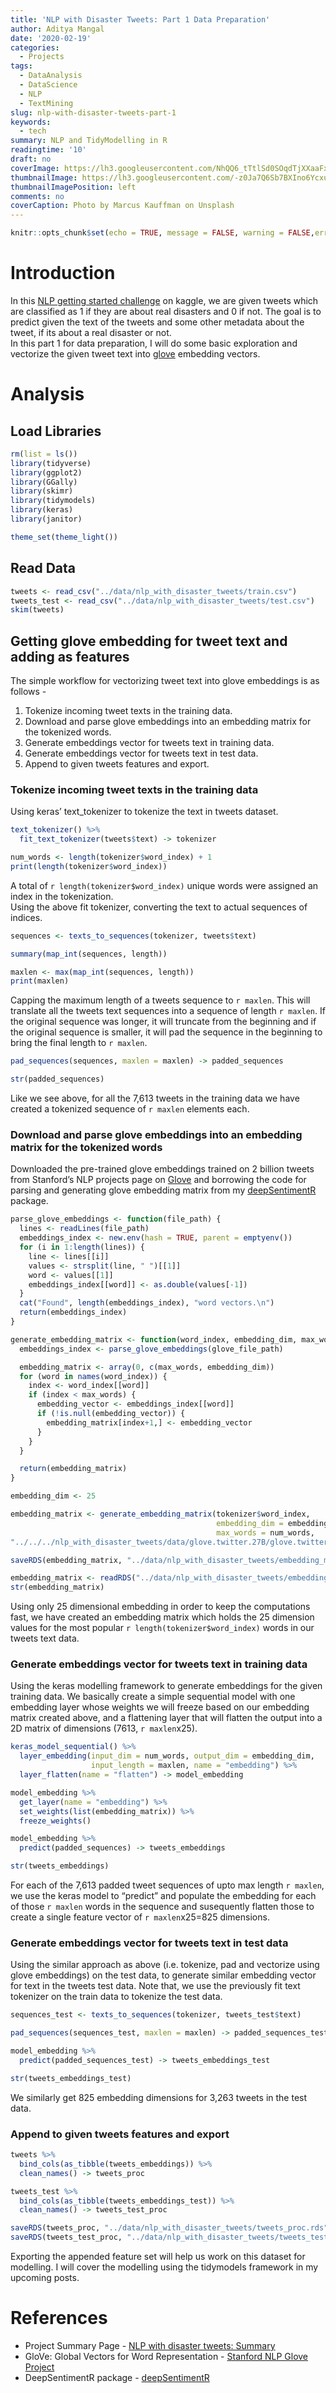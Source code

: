 ```yaml
---
title: 'NLP with Disaster Tweets: Part 1 Data Preparation'
author: Aditya Mangal
date: '2020-02-19'
categories:
  - Projects
tags:
  - DataAnalysis
  - DataScience
  - NLP
  - TextMining
slug: nlp-with-disaster-tweets-part-1
keywords:
  - tech
summary: NLP and TidyModelling in R
readingtime: '10'
draft: no
coverImage: https://lh3.googleusercontent.com/NhQQ6_tTtlSd0SOqdTjXXaaFxEC186pYF68dyx8BJcdeqWUns0kas6nKS7jNUjTorlWCOvYDSXvgTbJSMgHLvc-ViHQkvKe_cGiU4gMP92vb1QSO98BlROygzqVBRO_2pnbPPS3coQVCdbAGJP3PQi0J4hExUkwsxCyPZ7RSOu9kOsIFJ7i7Pi68Ewg8yzEUw7zSb5JyYoDRkunuYedzzrPvS1Z2LWx-T-bVnkedbv72e3fjIfHHpwDf2LM4Tz_orR0lSjyrLt29k8YP2vbGoqRJhOurgj8UxWRC8J1BmDZxaG4fMzF5VfY2QToUTEFUryIzihBzb82z9IBQB7KiBuoKZBvrM03uHBwi_ePO7lt138P5DSufFH3xANhUrY8UPbMIcEKOKaxNXGUhdZG1EDykY6KW5ufjuAgEFoOKUSVp_kHyHmk_qJonukh5zRL07tUhRyXwYNXoP1ixHX-bN8K4yLLobU-Q2kAlrXD89OzMySyD6sm8gu6LcrzwthgEWLwTgRgcpvx0hPncV477w6mZnu1yd8xi8EAE3IVVhWAlQF2oUphPtcWjOBfK-aIocc62MSEFfCPb6DLSBpCWCkFFxydl0KSrbvboXBVX-AM7eVyAnFV3SfSfdQMxtKuLtWbAINTcPhoN05LhQxiOOJtc4KCJFbUOWO29U-rjrunXEbRXPhki1DUCy_KX5phRnwO3hniDAwqubCEZkKU3s6T0yCVT4WARB7E5RcmoVPdLWSRK=w2372-h1832-no
thumbnailImage: https://lh3.googleusercontent.com/-z0Ja7Q6Sb7BXIno6Ycxun1BRzcJ_en9A9EulOKiXX8QAAx_UWYtH8y04Vqu9-YZF9G1zROwyLXxH77yvOKGqlfcCJPpC5S6_0wAEVc7mNLOCq0bmj2r0iE20NP0P_2jvxfZ3TtHAQHvagPsTbe7lbVxhy3-6yEdsAMn4idYDkIbxtgMj5Elo9SeO991NyEDNyj6a31SVlt1U22HnrFhmJMtYvilT30ZCXq3zaC5y7PKMjb1bA605bTRhc0AiDPCUtD8u2AjyrJ0CwaDQ7dzvW-UpeGx-BoJZvveJIPITw7HiofhcCcYoM69W0CDCwDf106GgH8KDRvlnOdlc9AHgqKdwJ38E1Pbxu9enMofV6WsIdx9-a-P0V8UVltiEKu-Iqq0pfnvEVznP3sQlQw6WV1jG2tWrs78xXM4U4Bu2SqOAjQc8rVJaTVh5uOJfon8zxSJ1opZSnzif364UXlZJpsXxouufy6TDEDUxe5c-jI8wEWPNLEy2JeFwjP9FXxm3EnSbRvIUnjtALh2T-ma0Xyd8d7EJQrsE2vziIAK-ZVY6A6qnv9bptefReAq9p5jmBRABp7wFm8NSuPIXdyYneDch1M4V1SSjf4oz7oaP_AuHMuaAKViG65uuw6QoLCNoDsR4Ifq8g4ADUZxp0naty2ElqCkS0Lj3vND0ZcuUMaMUiqUygAcmmInaZMaCqQa-KWRDwgvxL-NCgV1UzXtE81F8nxhcFW481Bjt7fSDQWz8LNm=w750-h579-no
thumbnailImagePosition: left
comments: no
coverCaption: Photo by Marcus Kauffman on Unsplash
---
```


```r
knitr::opts_chunk$set(echo = TRUE, message = FALSE, warning = FALSE,error = FALSE)
```

# Introduction

In this [NLP getting started challenge](https://www.kaggle.com/c/nlp-getting-started){target="_blank"} on kaggle, we are given tweets which are classified as 1 if they are about real disasters and 0 if not. The goal is to predict given the text of the tweets and some other metadata about the tweet, if its about a real disaster or not.   
In this part 1 for data preparation, I will do some basic exploration and vectorize the given tweet text into [glove](https://nlp.stanford.edu/projects/glove/){target="_blank"} embedding vectors. 

# Analysis

## Load Libraries

```r
rm(list = ls())
library(tidyverse)
library(ggplot2)
library(GGally)
library(skimr)
library(tidymodels)
library(keras)
library(janitor)

theme_set(theme_light())
```

## Read Data

```r
tweets <- read_csv("../data/nlp_with_disaster_tweets/train.csv")
tweets_test <- read_csv("../data/nlp_with_disaster_tweets/test.csv")
skim(tweets)
```


## Getting glove embedding for tweet text and adding as features

The simple workflow for vectorizing tweet text into glove embeddings is as follows -     
 
 1. Tokenize incoming tweet texts in the training data.  
 2. Download and parse glove embeddings into an embedding matrix for the tokenized words.  
 3. Generate embeddings vector for tweets text in training data.  
 4. Generate embeddings vector for tweets text in test data.   
 5. Append to given tweets features and export.  

### Tokenize incoming tweet texts in the training data

Using keras' text_tokenizer to tokenize the text in tweets dataset. 

```r
text_tokenizer() %>% 
  fit_text_tokenizer(tweets$text) -> tokenizer

num_words <- length(tokenizer$word_index) + 1
print(length(tokenizer$word_index))
```

A total of `r length(tokenizer$word_index)` unique words were assigned an index in the tokenization.   
Using the above fit tokenizer, converting the text to actual sequences of indices.

```r
sequences <- texts_to_sequences(tokenizer, tweets$text)

summary(map_int(sequences, length))

maxlen <- max(map_int(sequences, length))
print(maxlen)
```

Capping the maximum length of a tweets sequence to `r maxlen`. This will translate all the tweets text sequences into a sequence of length `r maxlen`. If the original sequence was longer, it will truncate from the beginning and if the original sequence is smaller, it will pad the sequence in the beginning to bring the final length to `r maxlen`. 

```r
pad_sequences(sequences, maxlen = maxlen) -> padded_sequences

str(padded_sequences)
```

Like we see above, for all the 7,613 tweets in the training data we have created a tokenized sequence of `r maxlen` elements each. 

### Download and parse glove embeddings into an embedding matrix for the tokenized words

Downloaded the pre-trained glove embeddings trained on 2 billion tweets from Stanford's NLP projects page on [Glove](https://nlp.stanford.edu/projects/glove/) and borrowing the code for parsing and generating glove embedding matrix from my [deepSentimentR](https://adityamangal410.github.io/deepSentimentR/reference/index.html) package.

```r
parse_glove_embeddings <- function(file_path) {
  lines <- readLines(file_path)
  embeddings_index <- new.env(hash = TRUE, parent = emptyenv())
  for (i in 1:length(lines)) {
    line <- lines[[i]]
    values <- strsplit(line, " ")[[1]]
    word <- values[[1]]
    embeddings_index[[word]] <- as.double(values[-1])
  }
  cat("Found", length(embeddings_index), "word vectors.\n")
  return(embeddings_index)
}

generate_embedding_matrix <- function(word_index, embedding_dim, max_words, glove_file_path) {
  embeddings_index <- parse_glove_embeddings(glove_file_path)

  embedding_matrix <- array(0, c(max_words, embedding_dim))
  for (word in names(word_index)) {
    index <- word_index[[word]]
    if (index < max_words) {
      embedding_vector <- embeddings_index[[word]]
      if (!is.null(embedding_vector)) {
        embedding_matrix[index+1,] <- embedding_vector
      }
    }
  }

  return(embedding_matrix)
}
```

```r
embedding_dim <- 25
```

```r
embedding_matrix <- generate_embedding_matrix(tokenizer$word_index, 
                                              embedding_dim = embedding_dim, 
                                              max_words = num_words,
"../../../nlp_with_disaster_tweets/data/glove.twitter.27B/glove.twitter.27B.25d.txt")

saveRDS(embedding_matrix, "../data/nlp_with_disaster_tweets/embedding_matrix_25d.rds")
```

```r
embedding_matrix <- readRDS("../data/nlp_with_disaster_tweets/embedding_matrix_25d.rds")
str(embedding_matrix)
```

Using only 25 dimensional embedding in order to keep the computations fast, we have created an embedding matrix which holds the 25 dimension values for the most popular `r length(tokenizer$word_index)` words in our tweets text data. 

### Generate embeddings vector for tweets text in training data

Using the keras modelling framework to generate embeddings for the given training data. We basically create a simple sequential model with one embedding layer whose weights we will freeze based on our embedding matrix created above, and a flattening layer that will flatten the output into a 2D matrix of dimensions (7613, `r maxlen`x25).

```r
keras_model_sequential() %>% 
  layer_embedding(input_dim = num_words, output_dim = embedding_dim, 
                  input_length = maxlen, name = "embedding") %>% 
  layer_flatten(name = "flatten") -> model_embedding

model_embedding %>% 
  get_layer(name = "embedding") %>% 
  set_weights(list(embedding_matrix)) %>% 
  freeze_weights()

model_embedding %>% 
  predict(padded_sequences) -> tweets_embeddings

str(tweets_embeddings)
```

For each of the 7,613 padded tweet sequences of upto max length `r maxlen`, we use the keras model to "predict" and populate the embedding for each of those `r maxlen` words in the sequence and susequently flatten those to create a single feature vector of `r maxlen`x25=825 dimensions.

### Generate embeddings vector for tweets text in test data

Using the similar approach as above (i.e. tokenize, pad and vectorize using glove embeddings) on the test data, to generate similar embedding vector for text in the tweets test data. Note that, we use the previously fit text tokenizer on the train data to tokenize the test data.

```r
sequences_test <- texts_to_sequences(tokenizer, tweets_test$text)
```


```r
pad_sequences(sequences_test, maxlen = maxlen) -> padded_sequences_test

model_embedding %>% 
  predict(padded_sequences_test) -> tweets_embeddings_test

str(tweets_embeddings_test)
```

We similarly get 825 embedding dimensions for 3,263 tweets in the test data. 

### Append to given tweets features and export

```r
tweets %>% 
  bind_cols(as_tibble(tweets_embeddings)) %>% 
  clean_names() -> tweets_proc

tweets_test %>% 
  bind_cols(as_tibble(tweets_embeddings_test)) %>% 
  clean_names() -> tweets_test_proc
```

```r
saveRDS(tweets_proc, "../data/nlp_with_disaster_tweets/tweets_proc.rds")
saveRDS(tweets_test_proc, "../data/nlp_with_disaster_tweets/tweets_test_proc.rds")
```

Exporting the appended feature set will help us work on this dataset for modelling. I will cover the modelling using the tidymodels framework in my upcoming posts. 

# References

 - Project Summary Page - [NLP with disaster tweets: Summary](/2020/02/nlp-with-disaster-tweets/){target="_blank"}
 - GloVe: Global Vectors for Word Representation - [Stanford NLP Glove Project](https://nlp.stanford.edu/projects/glove/){target="_blank"}
 - DeepSentimentR package - [deepSentimentR](https://adityamangal410.github.io/deepSentimentR/index.html){target="_blank"}
 
 